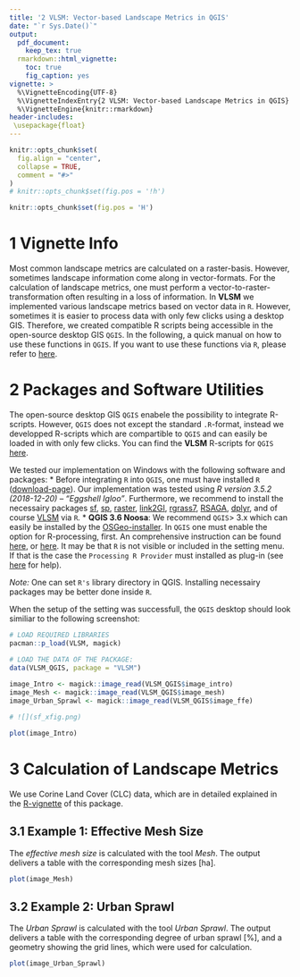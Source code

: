 ```yaml
---
title: '2 VLSM: Vector-based Landscape Metrics in QGIS'
date: "`r Sys.Date()`"
output: 
  pdf_document:
    keep_tex: true
  rmarkdown::html_vignette:
    toc: true
    fig_caption: yes
vignette: >
  %\VignetteEncoding{UTF-8}
  %\VignetteIndexEntry{2 VLSM: Vector-based Landscape Metrics in QGIS}
  %\VignetteEngine{knitr::rmarkdown}
header-includes:
 \usepackage{float}
---  
```

  
```r
knitr::opts_chunk$set(
  fig.align = "center",
  collapse = TRUE,
  comment = "#>"
)
# knitr::opts_chunk$set(fig.pos = '!h')
```


```r
knitr::opts_chunk$set(fig.pos = 'H')
```

# 1 Vignette Info

Most common landscape metrics are calculated on a raster-basis. However, sometimes landscape information come along in vector-formats. For the calculation of landscape metrics, one must perform a vector-to-raster-transformation often resulting in a loss of information. In **VLSM** we implemented various landscape metrics based on vector data in `R`. However, sometimes it is easier to process data with only few clicks using a desktop GIS. Therefore, we created compatible R scripts being accessible in the open-source desktop GIS `QGIS`.
In the following, a quick manual on how to use these functions in `QGIS`. If you want to use these functions via `R`, please refer to [here](https://github.com/raff-k/VLSM/blob/master/vignettes/vignette_R.pdf).


# 2 Packages and Software Utilities

The open-source desktop GIS `QGIS` enabele the possibility to integrate R-scripts. However, `QGIS` does not except the standard `.R`-format, instead we developped R-scripts which are compartible to `QGIS` and can easily be loaded in with only few clicks. You can find the **VLSM** R-scripts for `QGIS` [here](https://github.com/raff-k/VLSM/blob/master/R_QGIS).

We tested our implementation on Windows with the following software and packages:
* Before integrating `R` into `QGIS`, one must have installed `R` ([download-page](https://cran.r-project.org/)). Our implementation was tested using *R version 3.5.2 (2018-12-20) -- "Eggshell Igloo"*. Furthermore, we recommend to install the necessairy packages [sf](https://cran.r-project.org/web/packages/sf/index.html), [sp](https://cran.r-project.org/web/packages/sp/index.html), [raster](https://cran.r-project.org/web/packages/raster/index.html), [link2GI](https://cran.r-project.org/web/packages/link2GI/index.html), [rgrass7](https://cran.r-project.org/web/packages/rgrass7/index.html), [RSAGA](https://cran.r-project.org/web/packages/RSAGA/index.html), [dplyr](https://cran.r-project.org/web/packages/dplyr/index.html), and of course [VLSM](https://github.com/raff-k/VLSM) via `R`. 
* **QGIS 3.6 Noosa**: We recommend `QGIS`> 3.x which can easily be installed by the [OSGeo-installer](https://live.osgeo.org/de/download.html). In `QGIS` one must enable the option for R-processing, first. An comprehensive instruction can be found [here](https://docs.qgis.org/3.4/en/docs/training_manual/processing/r_intro.html), or [here](https://gis.stackexchange.com/questions/273623/r-scripts-in-qgis-3-0). It may be that `R` is not visible or included in the setting menu. If that is the case the `Processing R Provider` must installed as plug-in (see [here](https://gis.stackexchange.com/questions/273623/r-scripts-in-qgis-3-0) for help). 

*Note:* One can set `R's` library directory in QGIS. Installing necessairy packages may be better done inside `R`.


When the setup of the setting was successfull, the `QGIS` desktop should look similiar to the following screenshot:
 
```r
# LOAD REQUIRED LIBRARIES
pacman::p_load(VLSM, magick)

# LOAD THE DATA OF THE PACKAGE:
data(VLSM_QGIS, package = "VLSM")  
  
image_Intro <- magick::image_read(VLSM_QGIS$image_intro)
image_Mesh <- magick::image_read(VLSM_QGIS$image_mesh)
image_Urban_Sprawl <- magick::image_read(VLSM_QGIS$image_ffe)

# ![](sf_xfig.png)
```


```R
plot(image_Intro)

```



# 3 Calculation of Landscape Metrics

We use Corine Land Cover (CLC) data, which are in detailed explained in the [R-vignette](https://github.com/raff-k/VLSM/blob/master/vignettes/vignette_R.pdf) of this package.

## 3.1 Example 1: Effective Mesh Size

The *effective mesh size* is calculated with the tool _Mesh_. The output delivers a table with the corresponding mesh sizes [ha].

```r
plot(image_Mesh)
```

## 3.2 Example 2: Urban Sprawl

The *Urban Sprawl* is calculated with the tool _Urban Sprawl_. The output delivers a table with the corresponding degree of urban sprawl [%], and a geometry showing the grid lines, which were used for calculation.

```r
plot(image_Urban_Sprawl)
```

